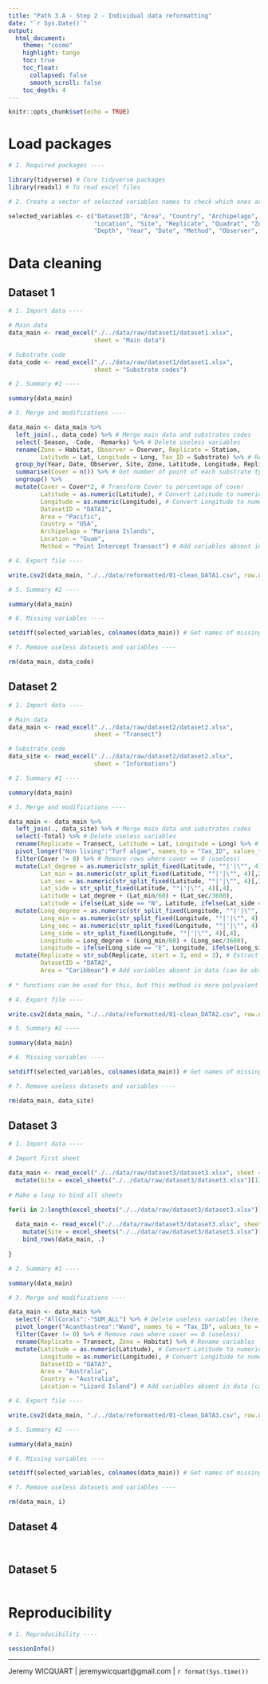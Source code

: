 ```yaml
---
title: "Path 3.A - Step 2 - Individual data reformatting"
date: "`r Sys.Date()`"
output: 
  html_document:
    theme: "cosmo"
    highlight: tango
    toc: true
    toc_float:
      collapsed: false
      smooth_scroll: false
    toc_depth: 4
---
```


```r

knitr::opts_chunk$set(echo = TRUE)

```

# Load packages

```r

# 1. Required packages ----

library(tidyverse) # Core tidyverse packages
library(readxl) # To read excel files

# 2. Create a vector of selected variables names to check which ones are missing ----

selected_variables <- c("DatasetID", "Area", "Country", "Archipelago", 
                        "Location", "Site", "Replicate", "Quadrat", "Zone", "Latitude", "Longitude", 
                        "Depth", "Year", "Date", "Method", "Observer", "Cover", "Tax_ID")

```

# Data cleaning

## Dataset 1

```r

# 1. Import data ----

# Main data
data_main <- read_excel("./../data/raw/dataset1/dataset1.xlsx", 
                        sheet = "Main data")

# Substrate code
data_code <- read_excel("./../data/raw/dataset1/dataset1.xlsx", 
                        sheet = "Substrate codes")

# 2. Summary #1 ----

summary(data_main)

# 3. Merge and modifications ----

data_main <- data_main %>% 
  left_join(., data_code) %>% # Merge main data and substrates codes
  select(-Season, -Code, -Remarks) %>% # Delete useless variables
  rename(Zone = Habitat, Observer = Oserver, Replicate = Station, 
         Latitude = Lat, Longitude = Long, Tax_ID = Substrate) %>% # Rename variables
  group_by(Year, Date, Observer, Site, Zone, Latitude, Longitude, Replicate, Tax_ID) %>% 
  summarise(Cover = n()) %>% # Get number of point of each substrate type on the transect
  ungroup() %>% 
  mutate(Cover = Cover*2, # Transform Cover to percentage of cover
         Latitude = as.numeric(Latitude), # Convert Latitude to numeric
         Longitude = as.numeric(Longitude), # Convert Longitude to numeric
         DatasetID = "DATA1",
         Area = "Pacific",
         Country = "USA",
         Archipelago = "Mariana Islands",
         Location = "Guam",
         Method = "Point Intercept Transect") # Add variables absent in data (can be obtained through data contributor)

# 4. Export file ----

write.csv2(data_main, "./../data/reformatted/01-clean_DATA1.csv", row.names = FALSE)

# 5. Summary #2 ----

summary(data_main)

# 6. Missing variables ----

setdiff(selected_variables, colnames(data_main)) # Get names of missing variables

# 7. Remove useless datasets and variables ----

rm(data_main, data_code)

```

## Dataset 2

```r

# 1. Import data ----

# Main data
data_main <- read_excel("./../data/raw/dataset2/dataset2.xlsx", 
                        sheet = "Transect")

# Substrate code
data_site <- read_excel("./../data/raw/dataset2/dataset2.xlsx", 
                        sheet = "Informations")

# 2. Summary #1 ----

summary(data_main)

# 3. Merge and modifications ----

data_main <- data_main %>% 
  left_join(., data_site) %>% # Merge main data and substrates codes
  select(-Total) %>% # Delete useless variables
  rename(Replicate = Transect, Latitude = Lat, Longitude = Long) %>% # Rename variables
  pivot_longer("Non living":"Turf algae", names_to = "Tax_ID", values_to = "Cover") %>% # Pivot the data (wide to long format)
  filter(Cover != 0) %>% # Remove rows where cover == 0 (useless)
  mutate(Lat_degree = as.numeric(str_split_fixed(Latitude, "°|'|\"", 4)[,1]),
         Lat_min = as.numeric(str_split_fixed(Latitude, "°|'|\"", 4)[,2]),
         Lat_sec = as.numeric(str_split_fixed(Latitude, "°|'|\"", 4)[,3]),
         Lat_side = str_split_fixed(Latitude, "°|'|\"", 4)[,4],
         Latitude = Lat_degree + (Lat_min/60) + (Lat_sec/3600),
         Latitude = ifelse(Lat_side == "N", Latitude, ifelse(Lat_side == "S", -Latitude, NA))) %>% # Convert Lat. coord.*
  mutate(Long_degree = as.numeric(str_split_fixed(Longitude, "°|'|\"", 4)[,1]),
         Long_min = as.numeric(str_split_fixed(Longitude, "°|'|\"", 4)[,2]),
         Long_sec = as.numeric(str_split_fixed(Longitude, "°|'|\"", 4)[,3]),
         Long_side = str_split_fixed(Longitude, "°|'|\"", 4)[,4],
         Longitude = Long_degree + (Long_min/60) + (Long_sec/3600),
         Longitude = ifelse(Long_side == "E", Longitude, ifelse(Long_side == "W", -Longitude, NA))) %>% # Convert Long. coord.*
  mutate(Replicate = str_sub(Replicate, start = 3, end = 3), # Extract the number of the replicate
         DatasetID = "DATA2",
         Area = "Caribbean") # Add variables absent in data (can be obtained through data contributor)
  
# * functions can be used for this, but this method is more polyvalent

# 4. Export file ----

write.csv2(data_main, "./../data/reformatted/01-clean_DATA2.csv", row.names = FALSE)

# 5. Summary #2 ----

summary(data_main)

# 6. Missing variables ----

setdiff(selected_variables, colnames(data_main)) # Get names of missing variables

# 7. Remove useless datasets and variables ----

rm(data_main, data_site)

```

## Dataset 3

```r

# 1. Import data ----

# Import first sheet

data_main <- read_excel("./../data/raw/dataset3/dataset3.xlsx", sheet = 1) %>% 
  mutate(Site = excel_sheets("./../data/raw/dataset3/dataset3.xlsx")[1])
  
# Make a loop to bind all sheets

for(i in 2:length(excel_sheets("./../data/raw/dataset3/dataset3.xlsx"))){
  
  data_main <- read_excel("./../data/raw/dataset3/dataset3.xlsx", sheet = i) %>% 
    mutate(Site = excel_sheets("./../data/raw/dataset3/dataset3.xlsx")[i]) %>% 
    bind_rows(data_main, .)
  
}

# 2. Summary #1 ----

summary(data_main)

# 3. Merge and modifications ----

data_main <- data_main %>% 
  select(-"AllCorals":-"SUM_ALL") %>% # Delete useless variables (here, those corresponding to the sum of oth. var.)
  pivot_longer("Acanthastrea":"Wand", names_to = "Tax_ID", values_to = "Cover") %>% # Pivot the data (wide to long format)
  filter(Cover != 0) %>% # Remove rows where cover == 0 (useless)
  rename(Replicate = Transect, Zone = Habitat) %>% # Rename variables
  mutate(Latitude = as.numeric(Latitude), # Convert Latitude to numeric
         Longitude = as.numeric(Longitude), # Convert Longitude to numeric
         DatasetID = "DATA3",
         Area = "Australia",
         Country = "Australia",
         Location = "Lizard Island") # Add variables absent in data (can be obtained through data contributor)

# 4. Export file ----

write.csv2(data_main, "./../data/reformatted/01-clean_DATA3.csv", row.names = FALSE)

# 5. Summary #2 ----

summary(data_main)

# 6. Missing variables ----

setdiff(selected_variables, colnames(data_main)) # Get names of missing variables

# 7. Remove useless datasets and variables ----

rm(data_main, i)

```

## Dataset 4

```r



```

```r



```

## Dataset 5

```r



```

# Reproducibility

```r

# 1. Reproducibility ----

sessionInfo()

```

---
Jeremy WICQUART | jeremywicquart@gmail.com | `r format(Sys.time())`